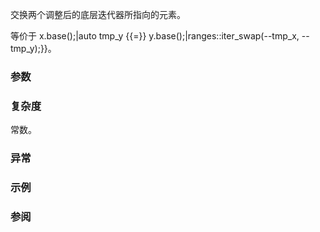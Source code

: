 {{cpp/title|iter_swap{{petty|(std::reverse_iterator)}}}}
{{cpp/iterator/reverse_iterator/navbar}}
{{ddcl|since=c++20|
template&lt; std::indirectly_swappable&lt;Iter&gt; Iter2 &gt;
friend constexpr void iter_swap( const reverse_iterator&amp; x,
                                 const std::reverse_iterator&lt;Iter2&gt;&amp; y )
    noexcept(/* 见下文 */);
}}

交换两个调整后的底层迭代器所指向的元素。

等价于 {{c multi|auto tmp_x {{=}} x.base();|auto tmp_y {{=}} y.base();|ranges::iter_swap(--tmp_x, --tmp_y);}}。

{{cpp/hidden friend|{{c/core|std::reverse_iterator&lt;Iter&gt;}}|tmpl=yes}}

===参数===
{{par begin}}
{{par|x, y|要交换元素的逆向迭代器}}
{{par end}}

===复杂度===
常数。

===异常===
{{noexcept|
    std::is_nothrow_copy_constructible_v&lt;Iter&gt; &amp;&amp;
    std::is_nothrow_copy_constructible_v&lt;Iter2&gt; &amp;&amp;
    noexcept(ranges::iter_swap(--std::declval&lt;Iter&amp;&gt;(), --std::declval&lt;Iter2&amp;&gt;()))
}}

===示例===
{{example
|code=
#include &lt;iostream&gt;
#include &lt;iterator&gt;
#include &lt;list&gt;
#include &lt;vector&gt;

int main()
{
    std::vector v{1, 2, 3};
    std::list l{4, 5, 6};
    
    std::reverse_iterator&lt;std::vector&lt;int&gt;::iterator&gt; r1{v.rbegin()};
    std::reverse_iterator&lt;std::list&lt;int&gt;::iterator&gt; r2{l.rbegin()};
    
    std::cout &lt;&lt; *r1 &lt;&lt; ' ' &lt;&lt; *r2 &lt;&lt; '\n';
    
    iter_swap(r1, r2); // 实参依赖查找
    
    std::cout &lt;&lt; *r1 &lt;&lt; ' ' &lt;&lt; *r2 &lt;&lt; '\n';
}
|output=
3 6
6 3
}}

===参阅===
{{dsc begin}}
{{dsc inc|cpp/algorithm/dsc swap}}
{{dsc inc|cpp/algorithm/dsc swap_ranges}}
{{dsc inc|cpp/algorithm/dsc iter_swap}}
{{dsc inc|cpp/iterator/ranges/dsc iter_swap}}
{{dsc inc|cpp/iterator/adaptor/dsc iter_swap|move_iterator}}
{{dsc end}}

{{langlinks|de|en|es|fr|it|ja|pt|ru}}